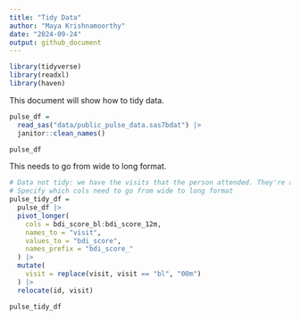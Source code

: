```yaml
---
title: "Tidy Data"
author: "Maya Krishnamoorthy"
date: "2024-09-24"
output: github_document
---
```


``` r
library(tidyverse)
library(readxl)
library(haven)
```

This document will show how to tidy data.

``` r
pulse_df = 
  read_sas("data/public_pulse_data.sas7bdat") |> 
  janitor::clean_names()

pulse_df
```

This needs to go from wide to long format.

``` r
# Data not tidy: we have the visits that the person attended. They're all BDI scores but are spread across 4 columns.
# Specify which cols need to go from wide to long format
pulse_tidy_df = 
  pulse_df |> 
  pivot_longer(
    cols = bdi_score_bl:bdi_score_12m,
    names_to = "visit",
    values_to = "bdi_score",
    names_prefix = "bdi_score_"
  ) |> 
  mutate(
    visit = replace(visit, visit == "bl", "00m")
  ) |> 
  relocate(id, visit)

pulse_tidy_df
```
